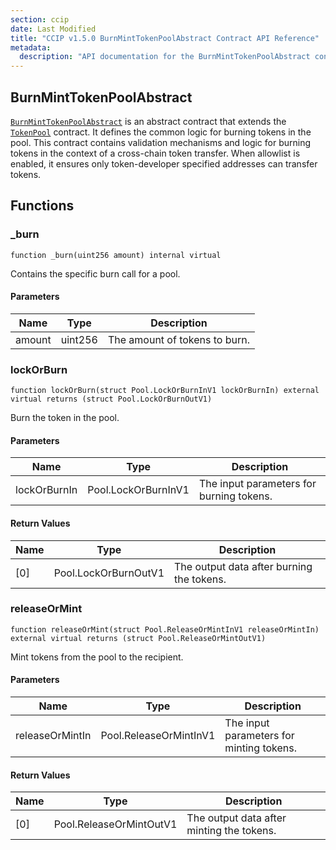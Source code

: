 ```yaml
---
section: ccip
date: Last Modified
title: "CCIP v1.5.0 BurnMintTokenPoolAbstract Contract API Reference"
metadata:
  description: "API documentation for the BurnMintTokenPoolAbstract contract in Chainlink CCIP v1.5.0, implementing burn/mint functionality for cross-chain token transfers."
---
```



<CcipCommon callout="importCCIPPackage150" />

## BurnMintTokenPoolAbstract

[`BurnMintTokenPoolAbstract`](https://github.com/smartcontractkit/ccip/tree/release/contracts-ccip-1.5.0/contracts/src/v0.8/ccip/pools/BurnMintTokenPoolAbstract.sol) is an abstract contract that extends the [`TokenPool`](/ccip/api-reference/token-pool) contract. It defines the common logic for burning tokens in the pool. This contract contains validation mechanisms and logic for burning tokens in the context of a cross-chain token transfer. When allowlist is enabled, it ensures only token-developer specified addresses can transfer tokens.

## Functions

### \_burn

```solidity
function _burn(uint256 amount) internal virtual
```

Contains the specific burn call for a pool.

#### Parameters

| Name   | Type    | Description                   |
| ------ | ------- | ----------------------------- |
| amount | uint256 | The amount of tokens to burn. |

### lockOrBurn

```solidity
function lockOrBurn(struct Pool.LockOrBurnInV1 lockOrBurnIn) external virtual returns (struct Pool.LockOrBurnOutV1)
```

Burn the token in the pool.

#### Parameters

| Name         | Type                | Description                              |
| ------------ | ------------------- | ---------------------------------------- |
| lockOrBurnIn | Pool.LockOrBurnInV1 | The input parameters for burning tokens. |

#### Return Values

| Name | Type                 | Description                               |
| ---- | -------------------- | ----------------------------------------- |
| [0]  | Pool.LockOrBurnOutV1 | The output data after burning the tokens. |

### releaseOrMint

```solidity
function releaseOrMint(struct Pool.ReleaseOrMintInV1 releaseOrMintIn) external virtual returns (struct Pool.ReleaseOrMintOutV1)
```

Mint tokens from the pool to the recipient.

#### Parameters

| Name            | Type                   | Description                              |
| --------------- | ---------------------- | ---------------------------------------- |
| releaseOrMintIn | Pool.ReleaseOrMintInV1 | The input parameters for minting tokens. |

#### Return Values

| Name | Type                    | Description                               |
| ---- | ----------------------- | ----------------------------------------- |
| [0]  | Pool.ReleaseOrMintOutV1 | The output data after minting the tokens. |
